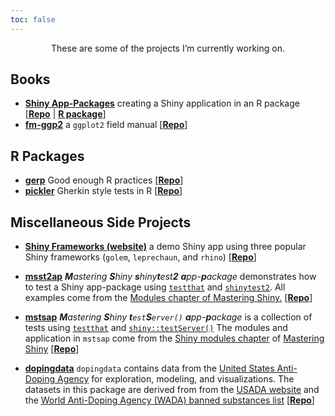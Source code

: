 ```yaml
---
toc: false
---
```


<center>
These are some of the projects I'm currently working on.
</center>

Books
-------------------------------------

* **[Shiny App-Packages](https://github.com/mjfrigaard/shiny-app-pkgs)** creating a Shiny application in an R package [[**Repo**](https://github.com/mjfrigaard/shiny-app-pkgs) | [**R package**](https://github.com/mjfrigaard/shinyap)]
* **[fm-ggp2](https://mjfrigaard.github.io/fm-ggp2/)** a `ggplot2` field manual [[**Repo**](https://github.com/mjfrigaard/fm-ggp2)]

R Packages
-------------------------------------
* **[gerp](https://mjfrigaard.github.io/gerp/)** Good enough R practices [[**Repo**](https://github.com/mjfrigaard/gerp)]
* **[pickler](https://mjfrigaard.github.io/pickler/)** Gherkin style tests in R [[**Repo**](https://github.com/mjfrigaard/pickler)]


Miscellaneous Side Projects
-------------------------------------
* [**Shiny Frameworks (website)**](mjfrigaard.github.io/sfw/) a demo Shiny app using three popular Shiny frameworks (`golem`, `leprechaun`, and `rhino`) [[**Repo**](https://github.com/mjfrigaard/sfw)]

* [**msst2ap**](https://mjfrigaard.github.io/msst2ap/) _**M**astering **S**hiny **s**hiny**t**est**2** **a**pp-**p**ackage_ demonstrates how to test a Shiny app-package using [`testthat`](https://testthat.r-lib.org/) and [`shinytest2`](https://rstudio.github.io/shinytest2/). All examples come from the [Modules chapter of Mastering Shiny.](https://mastering-shiny.org/scaling-modules.html) [[**Repo**](https://github.com/mjfrigaard/msst2ap)]

* [**mstsap**](https://mjfrigaard.github.io/mstsap/) _**M**astering **S**hiny **t**`est`**S**`erver()` **a**pp-**p**ackage_ is a collection of tests using [`testthat`](https://testthat.r-lib.org/) and
[`shiny::testServer()`](https://search.r-project.org/CRAN/refmans/shiny/html/testServer.html) The modules and application in `mstsap` come from the [Shiny modules chapter](https://mastering-shiny.org/scaling-modules.html) of [Mastering Shiny](https://mastering-shiny.org/index.html) [[**Repo**](https://github.com/mjfrigaard/mstsap)]

* [**dopingdata**](https://mjfrigaard.github.io/dopingdata/) `dopingdata` contains data from the [United States Anti-Doping Agency](https://en.wikipedia.org/wiki/United_States_Anti-Doping_Agency) for exploration, modeling, and visualizations. The datasets in this package are derived from from the [USADA website](https://www.usada.org/) and the [World Anti-Doping Agency (WADA) banned substances list](https://www.wada-ama.org/en/prohibited-list?q=) [[**Repo**](https://github.com/mjfrigaard/dopingdata)]
